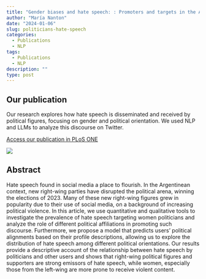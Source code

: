 ```yaml
---
title: "Gender biases and hate speech: : Promoters and targets in the Argentinean political context (PLoS ONE)"
author: "María Nanton"
date: "2024-01-06"
slug: politicians-hate-speech
categories:
  - Publications
  - NLP
tags:
  - Publications
  - NLP
description: ""
type: post
---
```


## Our publication

Our research explores how hate speech is disseminated and received by political figures, focusing on gender and political orientation. We used NLP and LLMs to analyze this discourse on Twitter. 

[Access our publication in PLoS ONE](https://journals.plos.org/plosone/article?id=10.1371/journal.pone.0317001)

![](images/journal.pone.0317001.g003.PNG){fig-align="center"}

## Abstract

Hate speech found in social media a place to flourish. In the Argentinean context, new right-wing parties have disrupted the political arena, winning the elections of 2023. Many of these new right-wing figures grew in popularity due to their use of social media, on a background of increasing political violence. In this article, we use quantitative and qualitative tools to investigate the prevalence of hate speech targeting women politicians and analyze the role of different political affiliations in promoting such discourse. Furthermore, we propose a model that predicts users’ political alignments based on their profile descriptions, allowing us to explore the distribution of hate speech among different political orientations. Our results provide a descriptive account of the relationship between hate speech by politicians and other users and shows that right-wing political figures and supporters are strong emissors of hate speech, while women, especially those from the left-wing are more prone to receive violent content.
